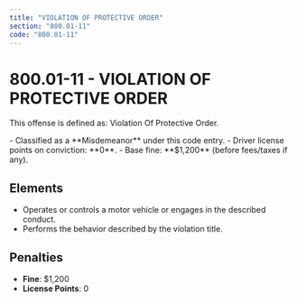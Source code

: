```yaml
---
title: "VIOLATION OF PROTECTIVE ORDER"
section: "800.01-11"
code: "800.01-11"
---
```





# 800.01-11 - VIOLATION OF PROTECTIVE ORDER

This offense is defined as: Violation Of Protective Order.

<Aside type="caution" title="Charge Type: Misdemeanor">
- Classified as a **Misdemeanor** under this code entry.
- Driver license points on conviction: **0**.
- Base fine: **$1,200** (before fees/taxes if any).
</Aside>

## Elements
- Operates or controls a motor vehicle or engages in the described conduct.
- Performs the behavior described by the violation title.

## Penalties
- **Fine**: $1,200
- **License Points**: 0
